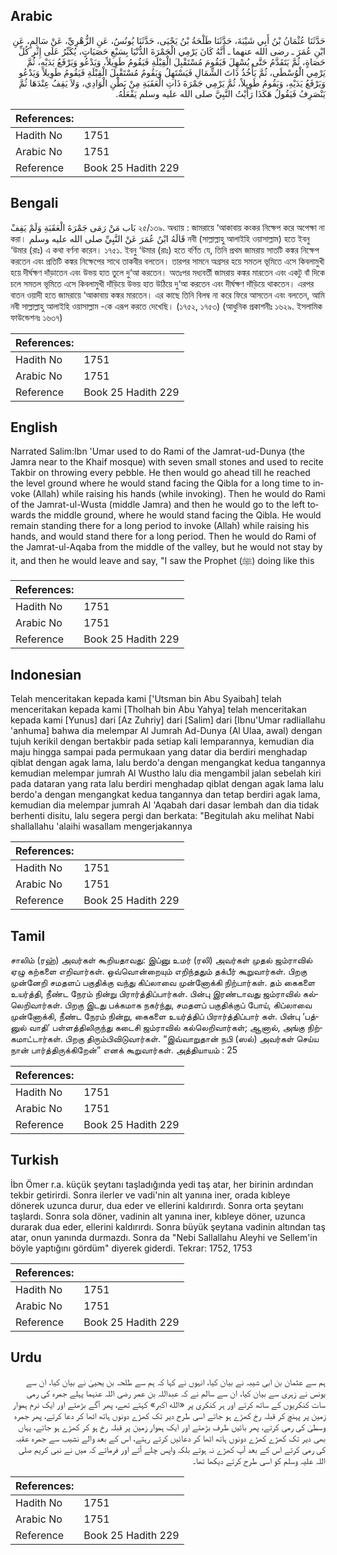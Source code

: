 ## Arabic


<div dir="rtl" lang="ar" style={{fontSize:'larger',backgroundColor:'#f8f9fa',padding:20}}>
حَدَّثَنَا عُثْمَانُ بْنُ أَبِي شَيْبَةَ، حَدَّثَنَا طَلْحَةُ بْنُ يَحْيَى، حَدَّثَنَا يُونُسُ، عَنِ الزُّهْرِيِّ، عَنْ سَالِمٍ، عَنِ ابْنِ عُمَرَ ـ رضى الله عنهما ـ أَنَّهُ كَانَ يَرْمِي الْجَمْرَةَ الدُّنْيَا بِسَبْعِ حَصَيَاتٍ، يُكَبِّرُ عَلَى إِثْرِ كُلِّ حَصَاةٍ، ثُمَّ يَتَقَدَّمُ حَتَّى يُسْهِلَ فَيَقُومَ مُسْتَقْبِلَ الْقِبْلَةِ فَيَقُومُ طَوِيلاً، وَيَدْعُو وَيَرْفَعُ يَدَيْهِ، ثُمَّ يَرْمِي الْوُسْطَى، ثُمَّ يَأْخُذُ ذَاتَ الشِّمَالِ فَيَسْتَهِلُ وَيَقُومُ مُسْتَقْبِلَ الْقِبْلَةِ فَيَقُومُ طَوِيلاً وَيَدْعُو وَيَرْفَعُ يَدَيْهِ، وَيَقُومُ طَوِيلاً، ثُمَّ يَرْمِي جَمْرَةَ ذَاتِ الْعَقَبَةِ مِنْ بَطْنِ الْوَادِي، وَلاَ يَقِفُ عِنْدَهَا ثُمَّ يَنْصَرِفُ فَيَقُولُ هَكَذَا رَأَيْتُ النَّبِيَّ صلى الله عليه وسلم يَفْعَلُهُ‏.‏
</div>
<div style={{backgroundColor:'#f8f9fa',padding:20, marginBottom: 10}}><table> <thead> <tr> <th>References:</th> <th></th> </tr> </thead> <tbody><tr><td>Hadith No</td><td>1751</td></tr><tr><td>Arabic No</td><td>1751</td></tr><tr><td>Reference</td><td>Book 25 Hadith 229</td></tr></tbody></table></div>

## Bengali


<div dir="ltr" lang="bn" style={{fontSize:'larger',backgroundColor:'#f8f9fa',padding:20}}>
بَاب مَنْ رَمَى جَمْرَةَ الْعَقَبَةِ وَلَمْ يَقِفْ ২৫/১৩৯. অধ্যায় : জামরায়ে ‘আকাবায় কংকর নিক্ষেপ করে অপেক্ষা না করা। قَالَهُ ابْنُ عُمَرَ عَنْ النَّبِيِّ صلى الله عليه وسلم নবী (সাল্লাল্লাহু আলাইহি ওয়াসাল্লাম) হতে ইবনু ‘উমার (রাঃ) এ কথা বর্ণনা করেন। ১৭৫১. ইবনু ‘উমার (রাঃ) হতে বর্ণিত যে, তিনি প্রথম জামরায় সাতটি কঙ্কর নিক্ষেপ করতেন এবং প্রতিটি কঙ্কর নিক্ষেপের সাথে তাকবীর বলতেন। তারপর সামনে অগ্রসর হয়ে সমতল ভূমিতে এসে কিবলামুখী হয়ে দীর্ঘক্ষণ দাঁড়াতেন এবং উভয় হাত তুলে দু‘আ করতেন। অতঃপর মধ্যবর্তী জামরায় কঙ্কর মারতেন এবং একটু বাঁ দিকে চলে সমতল ভূমিতে এসে কিবলামুখী দাঁড়িয়ে উভয় হাত উঠিয়ে দু‘আ করতেন এবং দীর্ঘক্ষণ দাঁড়িয়ে থাকতেন। এরপর বাতন ওয়াদী হতে জামরায়ে ‘আকাবায় কঙ্কর মারতেন। এর কাছে তিনি বিলম্ব না করে ফিরে আসতেন এবং বলতেন, আমি নবী সাল্লাল্লাহু আলাইহি ওয়াসাল্লাম -কে এরূপ করতে দেখেছি। (১৭৫২, ১৭৫৩) (আধুনিক প্রকাশনীঃ ১৬২৯. ইসলামিক ফাউন্ডেশনঃ ১৬৩৭)
</div>
<div style={{backgroundColor:'#f8f9fa',padding:20, marginBottom: 10}}><table> <thead> <tr> <th>References:</th> <th></th> </tr> </thead> <tbody><tr><td>Hadith No</td><td>1751</td></tr><tr><td>Arabic No</td><td>1751</td></tr><tr><td>Reference</td><td>Book 25 Hadith 229</td></tr></tbody></table></div>

## English


<div dir="ltr" lang="en" style={{fontSize:'larger',backgroundColor:'#f8f9fa',padding:20}}>
Narrated Salim:Ibn 'Umar used to do Rami of the Jamrat-ud-Dunya (the Jamra near to the Khaif mosque) with seven small stones and used to recite Takbir on throwing every pebble. He then would go ahead till he reached the level ground where he would stand facing the Qibla for a long time to invoke (Allah) while raising his hands (while invoking). Then he would do Rami of the Jamrat-ul-Wusta (middle Jamra) and then he would go to the left towards the middle ground, where he would stand facing the Qibla. He would remain standing there for a long period to invoke (Allah) while raising his hands, and would stand there for a long period. Then he would do Rami of the Jamrat-ul-Aqaba from the middle of the valley, but he would not stay by it, and then he would leave and say, "I saw the Prophet (ﷺ) doing like this
</div>
<div style={{backgroundColor:'#f8f9fa',padding:20, marginBottom: 10}}><table> <thead> <tr> <th>References:</th> <th></th> </tr> </thead> <tbody><tr><td>Hadith No</td><td>1751</td></tr><tr><td>Arabic No</td><td>1751</td></tr><tr><td>Reference</td><td>Book 25 Hadith 229</td></tr></tbody></table></div>

## Indonesian


<div dir="ltr" lang="id" style={{fontSize:'larger',backgroundColor:'#f8f9fa',padding:20}}>
Telah menceritakan kepada kami ['Utsman bin Abu Syaibah] telah menceritakan kepada kami [Tholhah bin Abu Yahya] telah menceritakan kepada kami [Yunus] dari [Az Zuhriy] dari [Salim] dari [Ibnu'Umar radliallahu 'anhuma] bahwa dia melempar Al Jumrah Ad-Dunya (Al Ulaa, awal) dengan tujuh kerikil dengan bertakbir pada setiap kali lemparannya, kemudian dia maju hingga sampai pada permukaan yang datar dia berdiri menghadap qiblat dengan agak lama, lalu berdo'a dengan mengangkat kedua tangannya kemudian melempar jumrah Al Wustho lalu dia mengambil jalan sebelah kiri pada dataran yang rata lalu berdiri menghadap qiblat dengan agak lama lalu berdo'a dengan mengangkat kedua tangannya dan tetap berdiri agak lama, kemudian dia melempar jumrah Al 'Aqabah dari dasar lembah dan dia tidak berhenti disitu, lalu segera pergi dan berkata: "Begitulah aku melihat Nabi shallallahu 'alaihi wasallam mengerjakannya
</div>
<div style={{backgroundColor:'#f8f9fa',padding:20, marginBottom: 10}}><table> <thead> <tr> <th>References:</th> <th></th> </tr> </thead> <tbody><tr><td>Hadith No</td><td>1751</td></tr><tr><td>Arabic No</td><td>1751</td></tr><tr><td>Reference</td><td>Book 25 Hadith 229</td></tr></tbody></table></div>

## Tamil


<div dir="ltr" lang="ta" style={{fontSize:'larger',backgroundColor:'#f8f9fa',padding:20}}>
சாலிம் (ரஹ்) அவர்கள் கூறியதாவது: இப்னு உமர் (ரலி) அவர்கள் முதல் ஜம்ராவில் ஏழு கற்களை எறிவார்கள். ஒவ்வொன்றையும் எறிந்ததும் தக்பீர் கூறுவார்கள். பிறகு முன்னேறி சமதளப் பகுதிக்கு வந்து கிப்லாவை முன்னோக்கி நிற்பார்கள். தம் கைகளை உயர்த்தி, நீண்ட நேரம் நின்று பிரார்த்திப்பார்கள். பின்பு இரண்டாவது ஜம்ராவில் கல்லெறிவார்கள். பிறகு இடது பக்கமாக நகர்ந்து, சமதளப் பகுதிக்குப் போய், கிப்லாவை முன்னோக்கி, நீண்ட நேரம் நின்று, கைகளை உயர்த்திப் பிரார்த்திப்பார் கள். பின்பு ‘பத்னுல் வாதி’ பள்ளத்திலிருந்து கடைசி ஜம்ராவில் கல்லெறிவார்கள்; ஆனால், அங்கு நிற்கமாட்டார்கள். பிறகு திரும்பிவிடுவார்கள். “இவ்வாறுதான் நபி (ஸல்) அவர்கள் செய்ய நான் பார்த்திருக்கிறேன்” எனக் கூறுவார்கள். அத்தியாயம் : 25
</div>
<div style={{backgroundColor:'#f8f9fa',padding:20, marginBottom: 10}}><table> <thead> <tr> <th>References:</th> <th></th> </tr> </thead> <tbody><tr><td>Hadith No</td><td>1751</td></tr><tr><td>Arabic No</td><td>1751</td></tr><tr><td>Reference</td><td>Book 25 Hadith 229</td></tr></tbody></table></div>

## Turkish


<div dir="ltr" lang="tr" style={{fontSize:'larger',backgroundColor:'#f8f9fa',padding:20}}>
İbn Ömer r.a. küçük şeytanı taşladığında yedi taş atar, her birinin ardından tekbir getirirdi. Sonra ilerler ve vadi'nin alt yanına iner, orada kıbleye dönerek uzunca durur, dua eder ve ellerini kaldırırdı. Sonra orta şeytanı taşlardı. Sonra sola döner, vadinin alt yanına iner, kıbleye döner, uzunca durarak dua eder, ellerini kaldırırdı. Sonra büyük şeytana vadinin altından taş atar, onun yanında durmazdı. Sonra da "Nebi Sallallahu Aleyhi ve Sellem'in böyle yaptığını gördüm" diyerek giderdi. Tekrar: 1752, 1753
</div>
<div style={{backgroundColor:'#f8f9fa',padding:20, marginBottom: 10}}><table> <thead> <tr> <th>References:</th> <th></th> </tr> </thead> <tbody><tr><td>Hadith No</td><td>1751</td></tr><tr><td>Arabic No</td><td>1751</td></tr><tr><td>Reference</td><td>Book 25 Hadith 229</td></tr></tbody></table></div>

## Urdu


<div dir="rtl" lang="ur" style={{fontSize:'larger',backgroundColor:'#f8f9fa',padding:20}}>
ہم سے عثمان بن ابی شیبہ نے بیان کیا، انہوں نے کہا کہ ہم سے طلحہ بن یحییٰ نے بیان کیا، ان سے یونس نے زہری سے بیان کیا، ان سے سالم نے کہ عبداللہ بن عمر رضی اللہ عنہما پہلے جمرہ کی رمی سات کنکریوں کے ساتھ کرتے اور ہر کنکری پر «الله اكبر» کہتے تھے، پھر آگے بڑھتے اور ایک نرم ہموار زمین پر پہنچ کر قبلہ رخ کھڑے ہو جاتے اسی طرح دیر تک کھڑے دونوں ہاتھ اٹھا کر دعا کرتے، پھر جمرہ وسطیٰ کی رمی کرتے، پھر بائیں طرف بڑھتے اور ایک ہموار زمین پر قبلہ رخ ہو کر کھڑے ہو جاتے، یہاں بھی دیر تک کھڑے کھڑے دونوں ہاتھ اٹھا کر دعائیں کرتے رہتے، اس کے بعد والے نشیب سے جمرہ عقبہ کی رمی کرتے اس کے بعد آپ کھڑے نہ ہوتے بلکہ واپس چلے آتے اور فرماتے کہ میں نے نبی کریم صلی اللہ علیہ وسلم کو اسی طرح کرتے دیکھا تھا۔
</div>
<div style={{backgroundColor:'#f8f9fa',padding:20, marginBottom: 10}}><table> <thead> <tr> <th>References:</th> <th></th> </tr> </thead> <tbody><tr><td>Hadith No</td><td>1751</td></tr><tr><td>Arabic No</td><td>1751</td></tr><tr><td>Reference</td><td>Book 25 Hadith 229</td></tr></tbody></table></div>